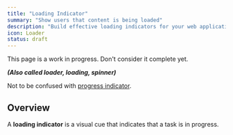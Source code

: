 ```yaml
---
title: "Loading Indicator"
summary: "Show users that content is being loaded"
description: "Build effective loading indicators for your web applications. Learn best practices for implementing loading states, spinners, and progress feedback with proper accessibility."
icon: Loader
status: draft
---
```


<Callout type="warning">
  This page is a work in progress. Don't consider it complete yet.
</Callout>

**_(Also called loader, loading, spinner)_**

Not to be confused with [progress indicator](/patterns/user-feedback/progress-indicator).

## Overview

A **loading indicator** is a visual cue that indicates that a task is in progress.
